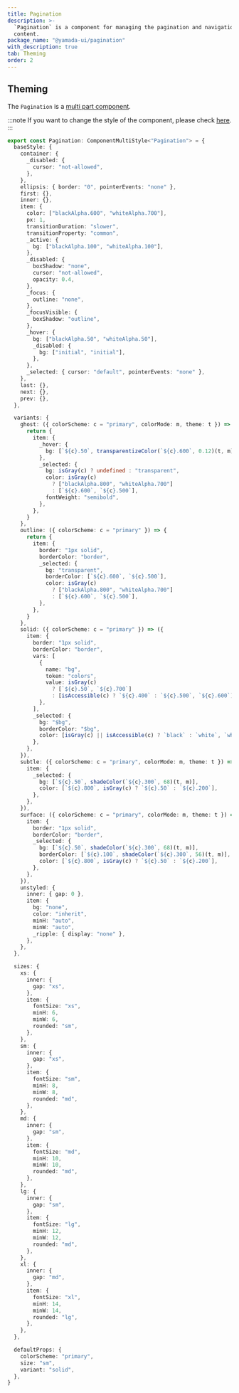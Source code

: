 ```yaml
---
title: Pagination
description: >-
  `Pagination` is a component for managing the pagination and navigation of
  content.
package_name: "@yamada-ui/pagination"
with_description: true
tab: Theming
order: 2
---
```


## Theming

The `Pagination` is a [multi part component](/styled-system/theming/component-styles#multi-part-components).

:::note
If you want to change the style of the component, please check [here](/styled-system/theming/customize-theme#changing-the-style-of-components).
:::

```ts
export const Pagination: ComponentMultiStyle<"Pagination"> = {
  baseStyle: {
    container: {
      _disabled: {
        cursor: "not-allowed",
      },
    },
    ellipsis: { border: "0", pointerEvents: "none" },
    first: {},
    inner: {},
    item: {
      color: ["blackAlpha.600", "whiteAlpha.700"],
      px: 1,
      transitionDuration: "slower",
      transitionProperty: "common",
      _active: {
        bg: ["blackAlpha.100", "whiteAlpha.100"],
      },
      _disabled: {
        boxShadow: "none",
        cursor: "not-allowed",
        opacity: 0.4,
      },
      _focus: {
        outline: "none",
      },
      _focusVisible: {
        boxShadow: "outline",
      },
      _hover: {
        bg: ["blackAlpha.50", "whiteAlpha.50"],
        _disabled: {
          bg: ["initial", "initial"],
        },
      },
      _selected: { cursor: "default", pointerEvents: "none" },
    },
    last: {},
    next: {},
    prev: {},
  },

  variants: {
    ghost: ({ colorScheme: c = "primary", colorMode: m, theme: t }) => {
      return {
        item: {
          _hover: {
            bg: [`${c}.50`, transparentizeColor(`${c}.600`, 0.12)(t, m)],
          },
          _selected: {
            bg: isGray(c) ? undefined : "transparent",
            color: isGray(c)
              ? ["blackAlpha.800", "whiteAlpha.700"]
              : [`${c}.600`, `${c}.500`],
            fontWeight: "semibold",
          },
        },
      }
    },
    outline: ({ colorScheme: c = "primary" }) => {
      return {
        item: {
          border: "1px solid",
          borderColor: "border",
          _selected: {
            bg: "transparent",
            borderColor: [`${c}.600`, `${c}.500`],
            color: isGray(c)
              ? ["blackAlpha.800", "whiteAlpha.700"]
              : [`${c}.600`, `${c}.500`],
          },
        },
      }
    },
    solid: ({ colorScheme: c = "primary" }) => ({
      item: {
        border: "1px solid",
        borderColor: "border",
        vars: [
          {
            name: "bg",
            token: "colors",
            value: isGray(c)
              ? [`${c}.50`, `${c}.700`]
              : [isAccessible(c) ? `${c}.400` : `${c}.500`, `${c}.600`],
          },
        ],
        _selected: {
          bg: "$bg",
          borderColor: "$bg",
          color: [isGray(c) || isAccessible(c) ? `black` : `white`, `white`],
        },
      },
    }),
    subtle: ({ colorScheme: c = "primary", colorMode: m, theme: t }) => ({
      item: {
        _selected: {
          bg: [`${c}.50`, shadeColor(`${c}.300`, 68)(t, m)],
          color: [`${c}.800`, isGray(c) ? `${c}.50` : `${c}.200`],
        },
      },
    }),
    surface: ({ colorScheme: c = "primary", colorMode: m, theme: t }) => ({
      item: {
        border: "1px solid",
        borderColor: "border",
        _selected: {
          bg: [`${c}.50`, shadeColor(`${c}.300`, 68)(t, m)],
          borderColor: [`${c}.100`, shadeColor(`${c}.300`, 56)(t, m)],
          color: [`${c}.800`, isGray(c) ? `${c}.50` : `${c}.200`],
        },
      },
    }),
    unstyled: {
      inner: { gap: 0 },
      item: {
        bg: "none",
        color: "inherit",
        minH: "auto",
        minW: "auto",
        _ripple: { display: "none" },
      },
    },
  },

  sizes: {
    xs: {
      inner: {
        gap: "xs",
      },
      item: {
        fontSize: "xs",
        minH: 6,
        minW: 6,
        rounded: "sm",
      },
    },
    sm: {
      inner: {
        gap: "xs",
      },
      item: {
        fontSize: "sm",
        minH: 8,
        minW: 8,
        rounded: "md",
      },
    },
    md: {
      inner: {
        gap: "sm",
      },
      item: {
        fontSize: "md",
        minH: 10,
        minW: 10,
        rounded: "md",
      },
    },
    lg: {
      inner: {
        gap: "sm",
      },
      item: {
        fontSize: "lg",
        minH: 12,
        minW: 12,
        rounded: "md",
      },
    },
    xl: {
      inner: {
        gap: "md",
      },
      item: {
        fontSize: "xl",
        minH: 14,
        minW: 14,
        rounded: "lg",
      },
    },
  },

  defaultProps: {
    colorScheme: "primary",
    size: "sm",
    variant: "solid",
  },
}
```
